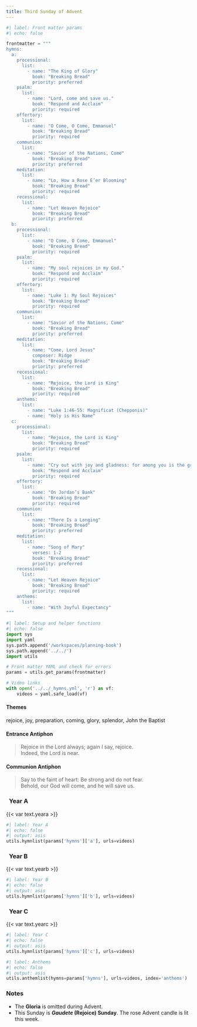 ```yaml
---
title: Third Sunday of Advent
---
```


```python
#| label: Front matter params
#| echo: false

frontmatter = """
hymns:
  a:
    processional:
      list:
        - name: "The King of Glory"
          book: "Breaking Bread"
          priority: preferred
    psalm:
      list:
        - name: "Lord, come and save us."
          book: "Respond and Acclaim"
          priority: required
    offertory:
      list:
        - name: "O Come, O Come, Emmanuel"
          book: "Breaking Bread"
          priority: required
    communion:
      list:
        - name: "Savior of the Nations, Come"
          book: "Breaking Bread"
          priority: preferred
    meditation:
      list:
        - name: "Lo, How a Rose E’er Blooming"
          book: "Breaking Bread"
          priority: required
    recessional:
      list:
        - name: "Let Heaven Rejoice"
          book: "Breaking Bread"
          priority: preferred
  b:
    processional:
      list:
        - name: "O Come, O Come, Emmanuel"
          book: "Breaking Bread"
          priority: required
    psalm:
      list:
        - name: "My soul rejoices in my God."
          book: "Respond and Acclaim"
          priority: required
    offertory:
      list:
        - name: "Luke 1: My Soul Rejoices"
          book: "Breaking Bread"
          priority: required
    communion:
      list:
        - name: "Savior of the Nations, Come"
          book: "Breaking Bread"
          priority: preferred
    meditation:
      list:
        - name: "Come, Lord Jesus"
          composer: Ridge
          book: "Breaking Bread"
          priority: preferred
    recessional:
      list:
        - name: "Rejoice, the Lord is King"
          book: "Breaking Bread"
          priority: required
    anthems:
      list:
        - name: "Luke 1:46-55: Magnificat (Chepponis)"
        - name: "Holy is His Name"
  c:
    processional:
      list:
        - name: "Rejoice, the Lord is King"
          book: "Breaking Bread"
          priority: required
    psalm:
      list:
        - name: "Cry out with joy and gladness: for among you is the great and Holy One of Israel."
          book: "Respond and Acclaim"
          priority: required
    offertory:
      list:
        - name: "On Jordan’s Bank"
          book: "Breaking Bread"
          priority: required
    communion:
      list:
        - name: "There Is a Longing"
          book: "Breaking Bread"
          priority: preferred
    meditation:
      list:
        - name: "Song of Mary"
          verses: 1-2
          book: "Breaking Bread"
          priority: preferred
    recessional:
      list:
        - name: "Let Heaven Rejoice"
          book: "Breaking Bread"
          priority: required
    anthems:
      list:
        - name: "With Joyful Expectancy"
"""
```

```python
#| label: Setup and helper functions
#| echo: false
import sys
import yaml
sys.path.append('/workspaces/planning-book')
sys.path.append('../../')
import utils

# Front matter YAML and check for errors
params = utils.get_params(frontmatter)

# Video links
with open('../../_hymns.yml', 'r') as vf:
    videos = yaml.safe_load(vf)
```

:::  {.red}
#### **Themes**
:::

rejoice, joy, preparation, coming, glory, splendor, John the Baptist

:::  {.red}
#### **Entrance Antiphon**
:::

> Rejoice in the Lord always; again I say, rejoice.  
> Indeed, the Lord is near.

:::  {.red}
#### **Communion Antiphon**
:::

> Say to the faint of heart: Be strong and do not fear.  
> Behold, our God will come, and he will save us.

::: {.titlered}
### &nbsp; Year A
:::
{{< var text.yeara >}}

```python
#| label: Year A
#| echo: false
#| output: asis
utils.hymnlist(params['hymns']['a'], urls=videos)
```

::: {.titlered}
### &nbsp; Year B
:::
{{< var text.yearb >}}

```python
#| label: Year B
#| echo: false
#| output: asis
utils.hymnlist(params['hymns']['b'], urls=videos)
```

::: {.titlered}
### &nbsp; Year C
:::
{{< var text.yearc >}}

```python
#| label: Year C
#| echo: false
#| output: asis
utils.hymnlist(params['hymns']['c'], urls=videos)
```


```python
#| label: Anthems
#| echo: false
#| output: asis
utils.anthemlist(hymns=params['hymns'], urls=videos, index='anthems')
```

::: {.red}
### Notes
:::

* The **Gloria** is omitted during Advent.
* This Sunday is ***Gaudete* (Rejoice) Sunday**. The rose Advent candle is
lit this week.